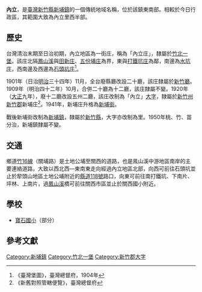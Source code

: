 {{noteTA　
|1 = zh-cn:庄; zh-hk:庄; zh-tw:庄;
}}
{{Distinguish|內壢}} 
'''內立'''，是[[臺灣|臺灣]][[新竹縣|新竹縣]][[新埔鎮|新埔鎮]]的一個傳統地域名稱，位於該鎮東南部。相較於今日行政區，其範圍大致為內立里西半部。

==歷史==
台灣清治末期至日治初期，內立地區為一街庄，稱為「內立庄」，隸屬於[[竹北一堡|竹北一堡]]。該庄北隔[[鳳山溪|鳳山溪]]與[[田新庄|田新庄]]、[[五分埔_(新竹縣)|五份埔庄]]為界，東與[[南打鐵坑|打鐵坑庄]]為鄰，南邊為[[水坑_(芎林鄉)|水坑庄]]，西南邊及西邊為[[石頭坑_(新竹縣)|石頭坑庄]]<ref>《臺灣堡圖》，臺灣總督府，1904年</ref>。

1901年（日治[[明治|明治]]三十四年）11月，全台廢縣廳改設二十廳，該庄隸屬於[[新竹廳|新竹廳]]。1909年（明治四十二年）10月，合併二十廳為十二廳，該庄隸屬不變。1920年（[[大正|大正]]九年），廢十二廳改設五州二廳，該庄改制為「內立」[[大字|大字]]，隸屬於[[新竹州|新竹州]][[新竹郡|新竹郡]]新埔庄<ref>《新舊對照管轄便覽》，臺灣總督府</ref>。1941年，新埔庄升格為[[新埔街|新埔街]]。

戰後新埔街改制為[[新埔鎮|新埔鎮]]，隸屬於[[新竹縣|新竹縣]]，大字亦改制為里。1950年桃、竹、苗分治，新埔鎮隸屬不變。

==交通==
鄉道[[竹16線|竹16線]]（關埔路）是土地公埔至關西的道路，也是鳯山溪中游地區南岸的主要連絡道路，大致以西北西—東南東走向經過內立地區北部，向西可前往石頭坑並止於犂頭山地區土地公埔附近的[[縣道118號|縣道118號]]路口，向東可前往南打鐵坑、下南片、坪林、上南片，過[[鳳山溪|鳳山溪]]橋可前往關西市區並止於關西國小附近。

==學校==
*[[寶石國小|寶石國小]]（部分）

==參考文獻==
{{reflist}}

{{新竹郡}}

[[Category:新埔鎮|Category:新埔鎮]]
[[Category:竹北一堡|Category:竹北一堡]]
[[Category:新竹郡大字|Category:新竹郡大字]]